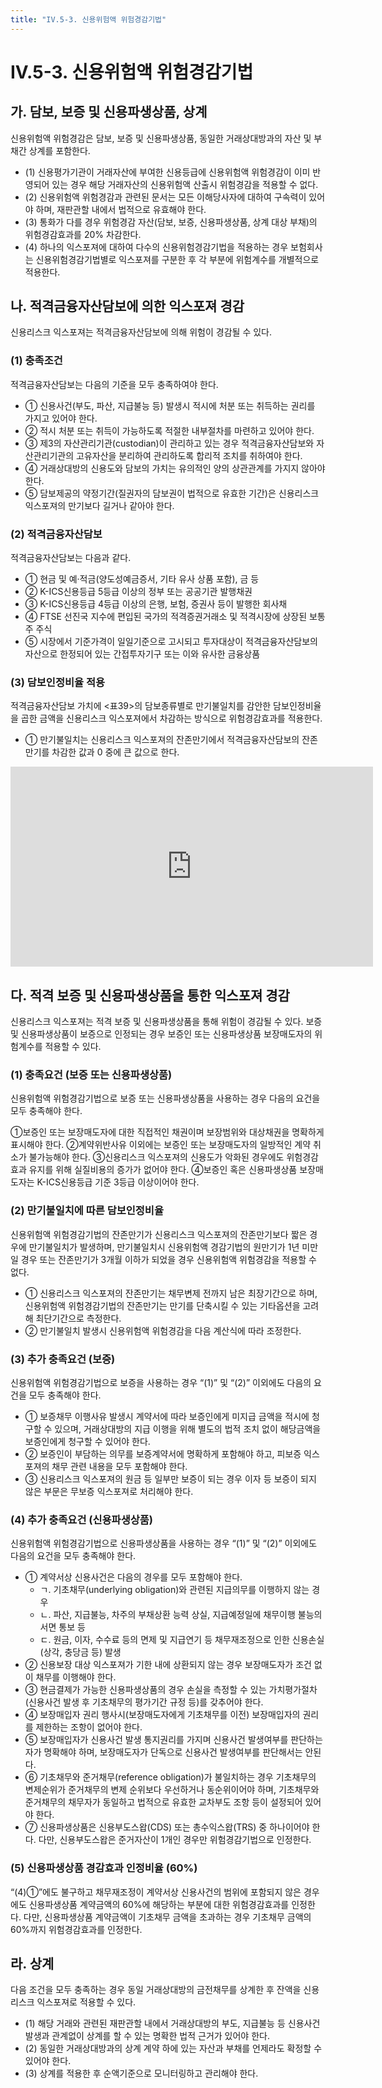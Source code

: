 ```yaml
---
title: "IV.5-3. 신용위험액 위험경감기법"
---
```

# IV.5-3. 신용위험액 위험경감기법

## 가. 담보, 보증 및 신용파생상품, 상계
신용위험액 위험경감은 담보, 보증 및 신용파생상품, 동일한 거래상대방과의 자산 및 부채간 상계를 포함한다.

- (1) 신용평가기관이 거래자산에 부여한 신용등급에 신용위험액 위험경감이 이미 반영되어 있는 경우 해당 거래자산의 신용위험액 산출시 위험경감을 적용할 수 없다.
- (2) 신용위험액 위험경감과 관련된 문서는 모든 이해당사자에 대하여 구속력이 있어야 하며, 재판관할 내에서 법적으로 유효해야 한다.
- (3) 통화가 다를 경우 위험경감 자산(담보, 보증, 신용파생상품, 상계 대상 부채)의 위험경감효과를 20% 차감한다.
- (4) 하나의 익스포져에 대하여 다수의 신용위험경감기법을 적용하는 경우 보험회사는 신용위험경감기법별로 익스포져를 구분한 후 각 부분에 위험계수를 개별적으로 적용한다.

## 나. 적격금융자산담보에 의한 익스포져 경감
신용리스크 익스포져는 적격금융자산담보에 의해 위험이 경감될 수 있다.

### (1) 충족조건
적격금융자산담보는 다음의 기준을 모두 충족하여야 한다.

- ① 신용사건(부도, 파산, 지급불능 등) 발생시 적시에 처분 또는 취득하는 권리를 가지고 있어야 한다.
- ② 적시 처분 또는 취득이 가능하도록 적절한 내부절차를 마련하고 있어야 한다.
- ③ 제3의 자산관리기관(custodian)이 관리하고 있는 경우 적격금융자산담보와 자산관리기관의 고유자산을 분리하여 관리하도록 합리적 조치를 취하여야 한다.
- ④ 거래상대방의 신용도와 담보의 가치는 유의적인 양의 상관관계를 가지지 않아야 한다.
- ⑤ 담보제공의 약정기간(질권자의 담보권이 법적으로 유효한 기간)은 신용리스크 익스포져의 만기보다 길거나 같아야 한다.

### (2) 적격금융자산담보
적격금융자산담보는 다음과 같다.

- ① 현금 및 예·적금(양도성예금증서, 기타 유사 상품 포함), 금 등
- ② K-ICS신용등급 5등급 이상의 정부 또는 공공기관 발행채권
- ③ K-ICS신용등급 4등급 이상의 은행, 보험, 증권사 등이 발행한 회사채
- ④ FTSE 선진국 지수에 편입된 국가의 적격증권거래소 및 적격시장에 상장된 보통주 주식
- ⑤ 시장에서 기준가격이 일일기준으로 고시되고 투자대상이 적격금융자산담보의 자산으로 한정되어 있는 간접투자기구 또는 이와 유사한 금융상품

### (3) 담보인정비율 적용
적격금융자산담보 가치에 \<표39>의 담보종류별로 만기불일치를 감안한 담보인정비율을 곱한 금액을 신용리스크 익스포져에서 차감하는 방식으로 위험경감효과를 적용한다.
- ① 만기불일치는 신용리스크 익스포져의 잔존만기에서 적격금융자산담보의 잔존만기를 차감한 값과 0 중에 큰 값으로 한다.

<center>
<iframe
  width="580"
  height="320"
  frameborder="0"
  scrolling="no"
  title=""
  src="https://docs.google.com/spreadsheets/d/e/2PACX-1vS0XRomFHnFmSo7g5AGXULeCeBGUf4mrVYenxp2H2P7I7IMCOJ8lI8uX8m4fx90J6jPhlnD58ATQPYa/pubhtml?gid=527908961&amp;single=true&amp;widget=true&amp;headers=false">
</iframe>
</center>


## 다. 적격 보증 및 신용파생상품을 통한 익스포져 경감
신용리스크 익스포져는 적격 보증 및 신용파생상품을 통해 위험이 경감될 수 있다. 보증 및 신용파생상품이 보증으로 인정되는 경우 보증인 또는 신용파생상품 보장매도자의 위험계수를 적용할 수 있다.

### (1) 충족요건 (보증 또는 신용파생상품)
신용위험액 위험경감기법으로 보증 또는 신용파생상품을 사용하는 경우 다음의 요건을 모두 충족해야 한다.

  ①보증인 또는 보장매도자에 대한 직접적인 채권이며 보장범위와 대상채권을 명확하게 표시해야 한다.
  ②계약위반사유 이외에는 보증인 또는 보장매도자의 일방적인 계약 취소가 불가능해야 한다.
  ③신용리스크 익스포져의 신용도가 악화된 경우에도 위험경감효과 유지를 위해 실질비용의 증가가 없어야 한다.
  ④보증인 혹은 신용파생상품 보장매도자는 K-ICS신용등급 기준 3등급 이상이어야 한다.

### (2) 만기불일치에 따른 담보인정비율
신용위험액 위험경감기법의 잔존만기가 신용리스크 익스포져의 잔존만기보다 짧은 경우에 만기불일치가 발생하며, 만기불일치시 신용위험액 경감기법의 원만기가 1년 미만일 경우 또는 잔존만기가 3개월 이하가 되었을 경우 신용위험액 위험경감을 적용할 수 없다.

- ① 신용리스크 익스포져의 잔존만기는 채무변제 전까지 남은 최장기간으로 하며, 신용위험액 위험경감기법의 잔존만기는 만기를 단축시킬 수 있는 기타옵션을 고려해 최단기간으로 측정한다.
- ② 만기불일치 발생시 신용위험액 위험경감을 다음 계산식에 따라 조정한다.

### (3) 추가 충족요건 (보증)
신용위험액 위험경감기법으로 보증을 사용하는 경우 “(1)” 및 “(2)” 이외에도 다음의 요건을 모두 충족해야 한다.

- ① 보증채무 이행사유 발생시 계약서에 따라 보증인에게 미지급 금액을 적시에 청구할 수 있으며, 거래상대방의 지급 이행을 위해 별도의 법적 조치 없이 해당금액을 보증인에게 청구할 수 있어야 한다.
- ② 보증인이 부담하는 의무를 보증계약서에 명확하게 포함해야 하고, 피보증 익스포져의 채무 관련 내용을 모두 포함해야 한다.
- ③ 신용리스크 익스포져의 원금 등 일부만 보증이 되는 경우 이자 등 보증이 되지 않은 부문은 무보증 익스포져로 처리해야 한다.

### (4) 추가 충족요건 (신용파생상품)
신용위험액 위험경감기법으로 신용파생상품을 사용하는 경우 “(1)” 및 “(2)” 이외에도 다음의 요건을 모두 충족해야 한다.

- ① 계약서상 신용사건은 다음의 경우를 모두 포함해야 한다.
  - ㄱ. 기초채무(underlying obligation)와 관련된 지급의무를 이행하지 않는 경우
  - ㄴ. 파산, 지급불능, 차주의 부채상환 능력 상실, 지급예정일에 채무이행 불능의 서면 통보 등
  - ㄷ. 원금, 이자, 수수료 등의 면제 및 지급연기 등 채무재조정으로 인한 신용손실(상각, 충당금 등) 발생
- ② 신용보장 대상 익스포져가 기한 내에 상환되지 않는 경우 보장매도자가 조건 없이 채무를 이행해야 한다.
- ③ 현금결제가 가능한 신용파생상품의 경우 손실을 측정할 수 있는 가치평가절차(신용사건 발생 후 기초채무의 평가기간 규정 등)를 갖추어야 한다.
- ④ 보장매입자 권리 행사시(보장매도자에게 기초채무를 이전) 보장매입자의 권리를 제한하는 조항이 없어야 한다.
- ⑤ 보장매입자가 신용사건 발생 통지권리를 가지며 신용사건 발생여부를 판단하는 자가 명확해야 하며, 보장매도자가 단독으로 신용사건 발생여부를 판단해서는 안된다.
- ⑥ 기초채무와 준거채무(reference obligation)가 불일치하는 경우 기초채무의 변제순위가 준거채무의 변제 순위보다 우선하거나 동순위이어야 하며, 기초채무와 준거채무의 채무자가 동일하고 법적으로 유효한 교차부도 조항 등이 설정되어 있어야 한다.
- ⑦ 신용파생상품은 신용부도스왑(CDS) 또는 총수익스왑(TRS) 중 하나이어야 한다. 다만, 신용부도스왑은 준거자산이 1개인 경우만 위험경감기법으로 인정한다.

### (5) 신용파생상품 경감효과 인정비율 (60%)
“(4)①”에도 불구하고 채무재조정이 계약서상 신용사건의 범위에 포함되지 않은 경우에도 신용파생상품 계약금액의 60%에 해당하는 부분에 대한 위험경감효과를 인정한다. 다만, 신용파생상품 계약금액이 기초채무 금액을 초과하는 경우 기초채무 금액의 60%까지 위험경감효과를 인정한다.

## 라. 상계
다음 조건을 모두 충족하는 경우 동일 거래상대방의 금전채무를 상계한 후 잔액을 신용리스크 익스포져로 적용할 수 있다.

- (1) 해당 거래와 관련된 재판관할 내에서 거래상대방의 부도, 지급불능 등 신용사건 발생과 관계없이 상계를 할 수 있는 명확한 법적 근거가 있어야 한다.
- (2) 동일한 거래상대방과의 상계 계약 하에 있는 자산과 부채를 언제라도 확정할 수 있어야 한다.
- (3) 상계를 적용한 후 순액기준으로 모니터링하고 관리해야 한다.
